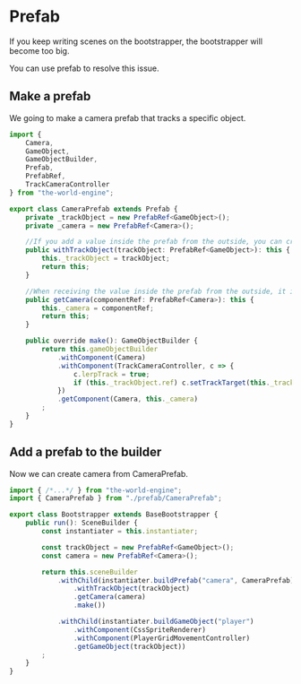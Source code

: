 
# Prefab

If you keep writing scenes on the bootstrapper, the bootstrapper will become too big.

You can use prefab to resolve this issue.

## Make a prefab

We going to make a camera prefab that tracks a specific object.

```typescript title="./src/asset/prefab/CameraPrefab.ts"
import { 
    Camera,
    GameObject,
    GameObjectBuilder,
    Prefab,
    PrefabRef,
    TrackCameraController
} from "the-world-engine";

export class CameraPrefab extends Prefab {
    private _trackObject = new PrefabRef<GameObject>();
    private _camera = new PrefabRef<Camera>();

    //If you add a value inside the prefab from the outside, you can create the with method
    public withTrackObject(trackObject: PrefabRef<GameObject>): this {
        this._trackObject = trackObject;
        return this;
    }

    //When receiving the value inside the prefab from the outside, it is possible by creating the get method
    public getCamera(componentRef: PrefabRef<Camera>): this {
        this._camera = componentRef;
        return this;
    }

    public override make(): GameObjectBuilder {
        return this.gameObjectBuilder
            .withComponent(Camera)
            .withComponent(TrackCameraController, c => {
                c.lerpTrack = true;
                if (this._trackObject.ref) c.setTrackTarget(this._trackObject.ref);
            })
            .getComponent(Camera, this._camera)
        ;
    }
}
```

## Add a prefab to the builder

Now we can create camera from CameraPrefab.

```typescript title="./src/asset/Bootstrapper.ts"
import { /*...*/ } from "the-world-engine";
import { CameraPrefab } from "./prefab/CameraPrefab";

export class Bootstrapper extends BaseBootstrapper {
    public run(): SceneBuilder {
        const instantiater = this.instantiater;

        const trackObject = new PrefabRef<GameObject>();
        const camera = new PrefabRef<Camera>();

        return this.sceneBuilder
            .withChild(instantiater.buildPrefab("camera", CameraPrefab) // build prefab!
                .withTrackObject(trackObject)
                .getCamera(camera)
                .make())

            .withChild(instantiater.buildGameObject("player")
                .withComponent(CssSpriteRenderer)
                .withComponent(PlayerGridMovementController)
                .getGameObject(trackObject))
        ;
    }
}
```

<DocumentGame bootstrapper={Bootstrapper} allowScroll />
